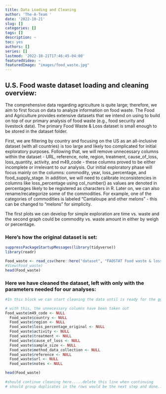 ```yaml
---
title: Data Loading and Cleaning
author: 'The-A-Team '
date: '2022-10-21'
slug: []
categories: []
tags: []
description: ~
toc: yes
authors: []
series: []
lastmod: '2022-10-21T17:46:45-04:00'
featuredVideo: ~
featuredImage: "images/food_waste.jpg" 
---
```

## U.S. Food waste dataset loading and cleaning overview: 

  The comprehensive data regarding agriculture is quite large; therefore, we aim to first focus on data to analyze information on food waste. The Food and Agriculture provides extensive datasets that we intend on using to build on top of our primary analysis of food waste (e.g., food security and livestock data). The primary Food Waste & Loss dataset is small enough to be stored in the dataset folder.
  
  First, we are filtering by country and focusing on the US as an all-inclusive dataset (with all countries) is too large and likely too complicated for initial exploratory purposes. Following that, we will remove unnecessary columns within the dataset - URL, reference, note, region, treatment, cause_of_loss, loss_quantity, activity, and m49_code - these columns proved to be either incomplete or irrelevant to our analysis. Our initial exploratory phase will focus mainly on the columns: commodity, year, loss_percentage, and food_supply_stage. In addition, we will need to calibrate inconsistencies in columns like loss_percentage using col_number() as values are denoted in percentages likely to be registered as characters in R. Later on, we can also rename/recategorize some of the commodities. For example, one of the categories of commodities is labeled “Cantaloupe and other melons” - this can be changed to “melons” for simplicity.

  The first plots we can develop for simple exploration are time vs. waste and the second graph could be commodity vs. waste amount in either by weigh or percentage. 
  

### Here's how the original dataset is set:
```r

suppressPackageStartupMessages(library(tidyverse))
library(readr)

Food_waste <- read_csv(here::here("dataset", "FAOSTAT Food waste & loss.csv"))
#View(Food_waste)
head(Food_waste)
```



### Here we have cleaned the dataset, left with only with the parameters needed for our analyses:
```r

#In this block we can start cleaning the data until is ready for the ggpplots in another section

# with this, the unnecessary columns have been taken out
Food_waste$m49_code <- NULL 
  Food_waste$country <- NULL 
  Food_waste$region <- NULL
  Food_waste$loss_percentage_original <- NULL
  Food_waste$activity <- NULL
  Food_waste$treatment <- NULL
  Food_waste$cause_of_loss <- NULL
  Food_waste$sample_size <- NULL
  Food_waste$method_data_collection <- NULL
  Food_waste$reference <- NULL
  Food_waste$url <- NULL
  Food_waste$notes <- NULL

head(Food_waste)
  
#should continue cleaning here.....delete this line when continuing
# should group duplicates in the rows would be the next step and done...
```